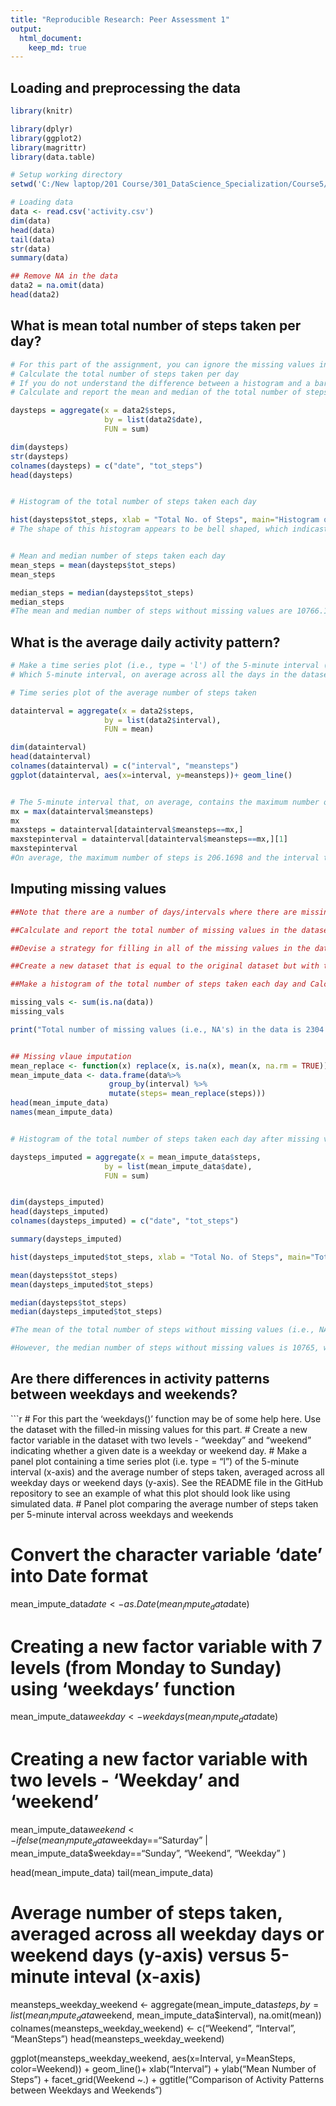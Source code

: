 ```yaml
---
title: "Reproducible Research: Peer Assessment 1"
output: 
  html_document:
    keep_md: true
---
```



## Loading and preprocessing the data
```r
library(knitr)

library(dplyr)
library(ggplot2)
library(magrittr)
library(data.table)

# Setup working directory
setwd('C:/New laptop/201 Course/301_DataScience_Specialization/Course5/repdata_data_activity')

# Loading data
data <- read.csv('activity.csv')
dim(data)
head(data)
tail(data)
str(data)
summary(data)

## Remove NA in the data
data2 = na.omit(data)
head(data2) 
```


## What is mean total number of steps taken per day?
```r

# For this part of the assignment, you can ignore the missing values in the dataset.
# Calculate the total number of steps taken per day
# If you do not understand the difference between a histogram and a barplot, research the difference between them. Make a histogram of the total number of steps taken each day
# Calculate and report the mean and median of the total number of steps taken per day

daysteps = aggregate(x = data2$steps,                
                     by = list(data2$date),              
                     FUN = sum) 

dim(daysteps)
str(daysteps)
colnames(daysteps) = c("date", "tot_steps")
head(daysteps)


# Histogram of the total number of steps taken each day

hist(daysteps$tot_steps, xlab = "Total No. of Steps", main="Histogram of Total No. of Steps by day", breaks = 25)
# The shape of this histogram appears to be bell shaped, which indicaste that the total number of steps taken each day is approximately normal. 


# Mean and median number of steps taken each day
mean_steps = mean(daysteps$tot_steps)
mean_steps

median_steps = median(daysteps$tot_steps)
median_steps
#The mean and median number of steps without missing values are 10766.19 and 10765 respectively. 
```


## What is the average daily activity pattern?
```r
# Make a time series plot (i.e., type = 'l') of the 5-minute interval (x-axis) and the average number of steps taken, averaged across all days (y-axis)
# Which 5-minute interval, on average across all the days in the dataset, contains the maximum number of steps?

# Time series plot of the average number of steps taken

datainterval = aggregate(x = data2$steps,                
                     by = list(data2$interval),              
                     FUN = mean) 

dim(datainterval)
head(datainterval)
colnames(datainterval) = c("interval", "meansteps")
ggplot(datainterval, aes(x=interval, y=meansteps))+ geom_line()


# The 5-minute interval that, on average, contains the maximum number of steps
mx = max(datainterval$meansteps)
mx
maxsteps = datainterval[datainterval$meansteps==mx,]
maxstepinterval = datainterval[datainterval$meansteps==mx,][1]
maxstepinterval
#On average, the maximum number of steps is 206.1698 and the interval that contains the maximum number of steps is 835.
```


## Imputing missing values
```r
##Note that there are a number of days/intervals where there are missing values (coded as 'NA'). The presence of missing days may introduce bias into some calculations or summaries of the data.

##Calculate and report the total number of missing values in the dataset (i.e. the total number of rows with NAs)

##Devise a strategy for filling in all of the missing values in the dataset. The strategy does not need to be sophisticated. For example, you could use the mean/median for that day, or the mean for that 5-minute interval, etc.

##Create a new dataset that is equal to the original dataset but with the missing data filled in.

##Make a histogram of the total number of steps taken each day and Calculate and report the mean and median total number of steps taken per day. Do these values differ from the estimates from the first part of the assignment? What is the impact of imputing missing data on the estimates of the total daily number of steps?

missing_vals <- sum(is.na(data))
missing_vals

print("Total number of missing values (i.e., NA's) in the data is 2304.") 


## Missing vlaue imputation
mean_replace <- function(x) replace(x, is.na(x), mean(x, na.rm = TRUE))
mean_impute_data <- data.frame(data%>% 
                      group_by(interval) %>% 
                      mutate(steps= mean_replace(steps)))
head(mean_impute_data)
names(mean_impute_data)


# Histogram of the total number of steps taken each day after missing values are imputed

daysteps_imputed = aggregate(x = mean_impute_data$steps,                
                     by = list(mean_impute_data$date),              
                     FUN = sum)


dim(daysteps_imputed)
head(daysteps_imputed)
colnames(daysteps_imputed) = c("date", "tot_steps")

summary(daysteps_imputed)

hist(daysteps_imputed$tot_steps, xlab = "Total No. of Steps", main="Total No. of Steps by day", breaks = 25)

mean(daysteps$tot_steps)
mean(daysteps_imputed$tot_steps)

median(daysteps$tot_steps)
median(daysteps_imputed$tot_steps)

#The mean of the total number of steps without missing values (i.e., NA's) is 10766.19 and it remains same even after replacing NA's with respective mean of each interval. 

#However, the median number of steps without missing values is 10765, while it has been slightly increased to 10766.19 due to mean imputation. 
```

## Are there differences in activity patterns between weekdays and weekends?
```r
# For this part the 'weekdays()' function may be of some help here. Use the dataset with the filled-in missing values for this part.
# Create a new factor variable in the dataset with two levels - "weekday" and "weekend" indicating whether a given date is a weekday or weekend day.
# Make a panel plot containing a time series plot (i.e. \color{red}{\verb|type = "l"|}type = "l") of the 5-minute interval (x-axis) and the average number of steps taken, averaged across all weekday days or weekend days (y-axis). See the README file in the GitHub repository to see an example of what this plot should look like using simulated data.
# Panel plot comparing the average number of steps taken per 5-minute interval across weekdays and weekends

# Convert the character variable 'date' into Date format
mean_impute_data$date <- as.Date(mean_impute_data$date)

# Creating a new factor variable with 7 levels (from Monday to Sunday) using 'weekdays' function
mean_impute_data$weekday <- weekdays(mean_impute_data$date)

# Creating a new factor variable with two levels - 'Weekday' and 'weekend'
mean_impute_data$weekend <- ifelse(mean_impute_data$weekday=="Saturday" | mean_impute_data$weekday=="Sunday", "Weekend", "Weekday" )

head(mean_impute_data)
tail(mean_impute_data)

# Average number of steps taken, averaged across all weekday days or weekend days (y-axis) versus 5-minute inteval (x-axis)
meansteps_weekday_weekend <- aggregate(mean_impute_data$steps , by= list(mean_impute_data$weekend, mean_impute_data$interval), na.omit(mean))
colnames(meansteps_weekday_weekend) <- c("Weekend", "Interval", "MeanSteps")
head(meansteps_weekday_weekend)

ggplot(meansteps_weekday_weekend, aes(x=Interval, y=MeanSteps, color=Weekend)) + 
            geom_line()+ xlab("Interval") + ylab("Mean Number of Steps") + facet_grid(Weekend ~.) + 
            ggtitle("Comparison of Activity Patterns between Weekdays and Weekends")

